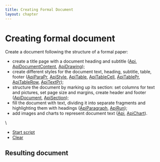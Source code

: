 ```yaml
---
title: Creating Formal Document
layout: chapter
---
```

# [](/docbuilder/buildersamples/)Creating formal document

Create a document following the structure of a formal paper:

* create a title page with a document heading and subtitle ([Api](/docbuilder/textdocumentapi/api), [ApiDocumentContent](/docbuilder/textdocumentapi/apidocumentcontent), [ApiDrawing](/docbuilder/textdocumentapi/apidrawing));
* create different styles for the document text, heading, subtitle, table, footer ([ApiParaPr](/docbuilder/textdocumentapi/apiparapr), [ApiStyle](/docbuilder/textdocumentapi/apistyle), [ApiTable](/docbuilder/textdocumentapi/apitable), [ApiTableCell](/docbuilder/textdocumentapi/apitablecell), [ApiTablePr](/docbuilder/textdocumentapi/apitablepr), [ApiTableRow](/docbuilder/textdocumentapi/apitablerow), [ApiTextPr](/docbuilder/textdocumentapi/apitextpr));
* structure the document by marking up its section: set columns for text and pictures, set page size and margins, create header and footer ([ApiDocument](/docbuilder/textdocumentapi/apidocument), [ApiSection](/docbuilder/textdocumentapi/apisection));
* fill the document with text, dividing it into separate fragments and highlighting them with headings ([ApiParagraph](/docbuilder/textdocumentapi/apiparagraph), [ApiRun](/docbuilder/textdocumentapi/apirun));
* add images and charts to represent document text ([Api](/docbuilder/textdocumentapi/api), [ApiChart](/docbuilder/textdocumentapi/apichart)).

\


* [Start script]()
* [Clear]()

## Resulting document
